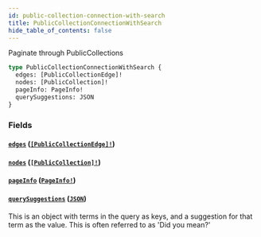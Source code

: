```yaml
---
id: public-collection-connection-with-search
title: PublicCollectionConnectionWithSearch
hide_table_of_contents: false
---
```



Paginate through PublicCollections

```graphql
type PublicCollectionConnectionWithSearch {
  edges: [PublicCollectionEdge]!
  nodes: [PublicCollection]!
  pageInfo: PageInfo!
  querySuggestions: JSON
}
```


### Fields

#### [`edges`](#) ([`[PublicCollectionEdge]!`](/developers/demandhq-apis/storefront-api/graphql/reference/objects/public-collection-edge))




#### [`nodes`](#) ([`[PublicCollection]!`](/developers/demandhq-apis/storefront-api/graphql/reference/objects/public-collection))




#### [`pageInfo`](#) ([`PageInfo!`](/developers/demandhq-apis/storefront-api/graphql/reference/objects/page-info))




#### [`querySuggestions`](#) ([`JSON`](/developers/demandhq-apis/storefront-api/graphql/reference/scalars/json))

This is an object with terms in the query as keys, and a suggestion for that
term as the value. This is often referred to as 'Did you mean?'





